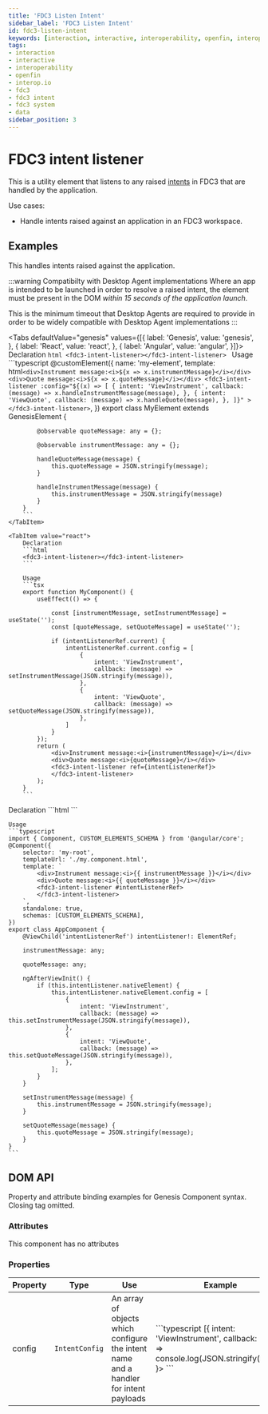 ---
title: 'FDC3 Listen Intent'
sidebar_label: 'FDC3 Listen Intent'
id: fdc3-listen-intent
keywords: [interaction, interactive, interoperability, openfin, interop.io, fdc3, fdc3 intent, data]
tags:
- interaction
- interactive
- interoperability
- openfin
- interop.io
- fdc3
- fdc3 intent
- fdc3 system
- data
sidebar_position: 3
---



# FDC3 intent listener

This is a utility element that listens to any raised [intents](https://fdc3.finos.org/docs/intents/spec) in FDC3 that are handled by the application.

Use cases:
* Handle intents raised against an application in an FDC3 workspace.

## Examples

This handles intents raised against the application.

:::warning Compatibilty with Desktop Agent implementations
Where an app is intended to be launched in order to resolve a raised intent, the element must be present in the DOM *within 15 seconds of the application launch*.

This is the minimum timeout that Desktop Agents are required to provide in order to be widely compatible with Desktop Agent implementations
:::

<Tabs defaultValue="genesis" values={[{ label: 'Genesis', value: 'genesis', }, { label: 'React', value: 'react', }, { label: 'Angular', value: 'angular', }]}>
    <TabItem value="genesis">
        Declaration
        ```html
        <fdc3-intent-listener></fdc3-intent-listener>
        ```
        Usage
        ```typescript
        @customElement({
        name: 'my-element',
        template: html`
            <div>Instrument message:<i>${x => x.instrumentMessage}</i></div>
            <div>Quote message:<i>${x => x.quoteMessage}</i></div>
            <fdc3-intent-listener
                :config="${(x) => [
                    {
                        intent: 'ViewInstrument',
                        callback: (message) => x.handleInstrumentMessage(message),
                    },
                    {
                        intent: 'ViewQuote',
                        callback: (message) => x.handleQuote(message),
                    },
                ]}"
            >
            </fdc3-intent-listener>
        `,
        })
        export class MyElement extends GenesisElement {

            @observable quoteMessage: any = {};

            @observable instrumentMessage: any = {};

            handleQuoteMessage(message) {
                this.quoteMessage = JSON.stringify(message);
            }

            handleInstrumentMessage(message) {
                this.instrumentMessage = JSON.stringify(message)
            }
        }
        ```
    </TabItem>

    <TabItem value="react">
        Declaration
        ```html
        <fdc3-intent-listener></fdc3-intent-listener>
        ```

        Usage
        ```tsx
        export function MyComponent() {
            useEffect(() => {

                const [instrumentMessage, setInstrumentMessage] = useState('');
                const [quoteMessage, setQuoteMessage] = useState('');

                if (intentListenerRef.current) {
                    intentListenerRef.current.config = [
                        {
                            intent: 'ViewInstrument',
                            callback: (message) => setInstrumentMessage(JSON.stringify(message)),
                        },
                        {
                            intent: 'ViewQuote',
                            callback: (message) => setQuoteMessage(JSON.stringify(message)),
                        },
                    ]
                }
            });
            return (
                <div>Instrument message:<i>{instrumentMessage}</i></div>
                <div>Quote message:<i>{quoteMessage}</i></div>
                <fdc3-intent-listener ref={intentListenerRef}>
                </fdc3-intent-listener>
            );
        }
        ```
</TabItem>

<TabItem value="angular">
    Declaration
    ```html
    <fdc3-intent-listener></fdc3-intent-listener>
    ```

    Usage
    ```typescript
    import { Component, CUSTOM_ELEMENTS_SCHEMA } from '@angular/core';
    @Component({
        selector: 'my-root',
        templateUrl: './my.component.html',
        template: `
            <div>Instrument message:<i>{{ instrumentMessage }}</i></div>
            <div>Quote message:<i>{{ quoteMessage }}</i></div>
            <fdc3-intent-listener #intentListenerRef>
            </fdc3-intent-listener>
        `,
        standalone: true,
        schemas: [CUSTOM_ELEMENTS_SCHEMA],
    })
    export class AppComponent {
        @ViewChild('intentListenerRef') intentListener!: ElementRef;

        instrumentMessage: any;

        quoteMessage: any;

        ngAfterViewInit() {
            if (this.intentListener.nativeElement) {
                this.intentListener.nativeElement.config = [
                    {
                        intent: 'ViewInstrument',
                        callback: (message) => this.setInstrumentMessage(JSON.stringify(message)),
                    },
                    {
                        intent: 'ViewQuote',
                        callback: (message) => this.setQuoteMessage(JSON.stringify(message)),
                    },
                ];
            }
        }

        setInstrumentMessage(message) {
            this.instrumentMessage = JSON.stringify(message);
        }

        setQuoteMessage(message) {
            this.quoteMessage = JSON.stringify(message);
        }
    }
    ```
</TabItem>
</Tabs>

## DOM API

Property and attribute binding examples for Genesis Component syntax. Closing tag omitted.

### Attributes

This component has no attributes

### Properties

<table>
    <thead>
    <tr>
        <th>Property</th>
        <th>Type</th>
        <th>Use</th>
        <th>Example</th>
    </tr>
    </thead>
    <tbody>
    <tr>
        <td>config</td>
        <td><code>IntentConfig</code></td> <!-- TODO link API docs -->
        <td>An array of objects which configure the intent name and a handler for intent payloads</td>
        <td>
            ```typescript
            <fdc3-intent-listener :config=${() =>
                [{ intent: 'ViewInstrument', callback: (msg) => console.log(JSON.stringify(msg)}]
            }>
            ```
        </td>
    </tr>
    </tbody>
</table>
